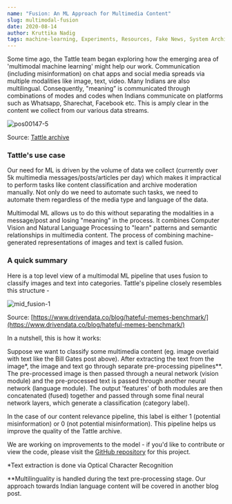 ```yaml
---
name: "Fusion: An ML Approach for Multimedia Content"
slug: multimodal-fusion
date: 2020-08-14
author: Kruttika Nadig
tags: machine-learning, Experiments, Resources, Fake News, System Architecture
---
```


Some time ago, the Tattle team began exploring how the emerging area of 'multimodal machine learning' might help our work. Communication (including misinformation) on chat apps and social media spreads via multiple modalities like image, text, video. Many Indians are also multilingual. Consequently, "meaning” is communicated through combinations of modes and codes when Indians communicate on platforms such as Whatsapp, Sharechat, Facebook etc. This is amply clear in the content we collect from our various data streams.

![pos00147-5](../images/pos00147-5.jpg)

Source: [Tattle archive](https://tattle.co.in/products/kosh)

### Tattle's use case

Our need for ML is driven by the volume of data we collect (currently over 5k multimedia messages/posts/articles per day) which makes it impractical to perform tasks like content classification and archive moderation manually. Not only do we need to automate such tasks, we need to automate them regardless of the media type and language of the data.

Multimodal ML allows us to do this without separating the modalities in a message/post and losing "meaning" in the process. It combines Computer Vision and Natural Language Processing to "learn" patterns and semantic relationships in multimedia content. The process of combining machine-generated representations of images and text is called fusion.

### A quick summary

Here is a top level view of a multimodal ML pipeline that uses fusion to classify images and text into categories. Tattle's pipeline closely resembles this structure -

![mid_fusion-1](../images/mid_fusion-1.png)

Source: [https://www.drivendata.co/blog/hateful-memes-benchmark/](https://www.drivendata.co/blog/hateful-memes-benchmark/)

In a nutshell, this is how it works:

Suppose we want to classify some multimedia content (eg. image overlaid with text like the Bill Gates post above). After extracting the text from the image*, the image and text go through separate pre-processing pipelines**. The pre-processed image is then passed through a neural network (vision module) and the pre-processed text is passed through another neural network (language module). The output 'features' of both modules are then concatenated (fused) together and passed through some final neural network layers, which generate a classification (category label).

In the case of our content relevance pipeline, this label is either 1 (potential misinformation) or 0 (not potential misinformation). This pipeline helps us improve the quality of the Tattle archive.

We are working on improvements to the model - if you'd like to contribute or view the code, please visit the [GitHub repository](https://github.com/tattle-made/content-relevance/branches) for this project.

*Text extraction is done via Optical Character Recognition

**Multilinguality is handled during the text pre-processing stage. Our approach towards Indian language content will be covered in another blog post.
